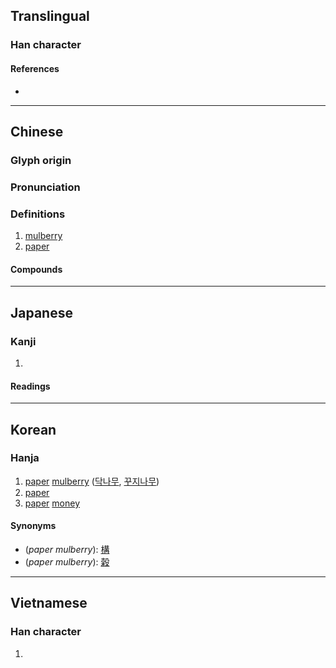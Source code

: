 {{character info/new}}
==Translingual==

===Han character===
{{Han char|rn=75|rad=木|as=09|sn=13|four=44960|canj=DJKA|ids=⿰木者}}

====References====
* {{Han ref|kx=0541.090|dkj=15172|dj=0928.150|hdz=21223.090|uh=696E|ud=26990|bh=B4D8|bd=46296}}

----

==Chinese==
{{zh-forms}}

===Glyph origin===
{{Han etym}}

===Pronunciation===
{{zh-pron
|m=chǔ
|c=cyu5
|mc=y
|oc=y
|ma=
|cat=n
}}

===Definitions===
{{zh-hanzi}}

# [[mulberry]]
# [[paper]]

====Compounds====
{{zh-der|寸楮|亂言片楮|楮先生|楮幣|楮鏹|楮券|楮墨|楮葉|片楮|用代楮敬|楮錢|楮紙|楮敬|楮知白|莫辨楮葉|筆楮難窮|簡策楮墨}}

----

==Japanese==

===Kanji===
{{ja-kanji|grade=|rs=木09}}

# {{defn|lang=ja|sort=木09}}

====Readings====
{{ja-readings
|on=ちょ
|kun=かじ,こうぞ-
}}

----

==Korean==

===Hanja===
{{ko-hanja|hangeul=저|eumhun=|rv=jeo|mr=chŏ|y=ce}}

{{wikipedia|paper mulberry}}
# [[paper]] [[mulberry]] ([[닥나무]], [[꾸지나무]])
# [[paper]]
# [[paper]] [[money]]

====Synonyms====
* (''paper mulberry''): [[構]]
* (''paper mulberry''): [[榖]]

----

==Vietnamese==

===Han character===
{{vi-readings|rs=木09| hanviet = dó}}

# {{defn|lang=vi|sort=木09}}